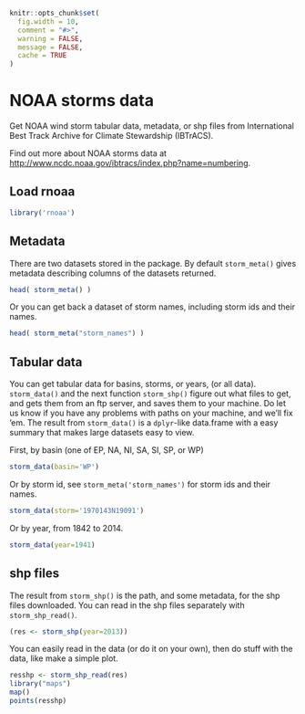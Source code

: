 <!--
%\VignetteEngine{knitr::knitr}
%\VignetteIndexEntry{NOAA storms}
-->

```r
knitr::opts_chunk$set(
  fig.width = 10,
  comment = "#>", 
  warning = FALSE, 
  message = FALSE,
  cache = TRUE
)
```


NOAA storms data
======

Get NOAA wind storm tabular data, metadata, or shp files from International Best Track Archive for Climate Stewardship (IBTrACS).



Find out more about NOAA storms data at [http://www.ncdc.noaa.gov/ibtracs/index.php?name=numbering]().

## Load rnoaa

```r
library('rnoaa')
```

## Metadata

There are two datasets stored in the package. By default `storm_meta()` gives metadata describing columns of the datasets returned.

```r
head( storm_meta() )
```

Or you can get back a dataset of storm names, including storm ids and their names.

```r
head( storm_meta("storm_names") )
```

## Tabular data

You can get tabular data for basins, storms, or years, (or all data). `storm_data()` and the next function `storm_shp()` figure out what files to get, and gets them from an ftp server, and saves them to your machine. Do let us know if you have any problems with paths on your machine, and we'll fix 'em. The result from `storm_data()` is a `dplyr`-like data.frame with a easy summary that makes large datasets easy to view. 

First, by basin (one of EP, NA, NI, SA, SI, SP, or WP)

```r
storm_data(basin='WP')
```

Or by storm id, see `storm_meta('storm_names')` for storm ids and their names.

```r
storm_data(storm='1970143N19091')
```

Or by year, from 1842 to 2014.

```r
storm_data(year=1941)
```

## shp files

The result from `storm_shp()` is the path, and some metadata, for the shp files downloaded. You can read in the shp files separately with `storm_shp_read()`. 

```r
(res <- storm_shp(year=2013))
```

You can easily read in the data (or do it on your own), then do stuff with the data, like make a simple plot. 

```r
resshp <- storm_shp_read(res)
library("maps")
map()
points(resshp)
```
